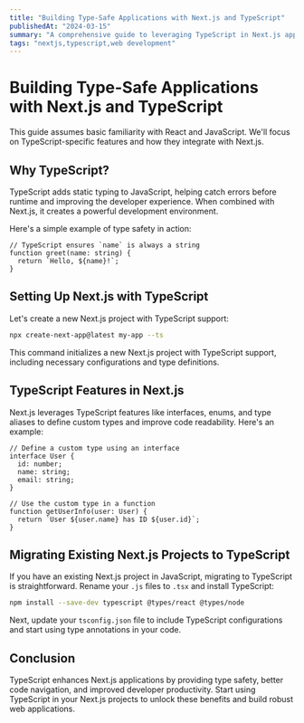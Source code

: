 ```yaml
---
title: "Building Type-Safe Applications with Next.js and TypeScript"
publishedAt: "2024-03-15"
summary: "A comprehensive guide to leveraging TypeScript in Next.js applications for better type safety and developer experience."
tags: "nextjs,typescript,web development"
---
```


# Building Type-Safe Applications with Next.js and TypeScript

<Callout type="info">
  This guide assumes basic familiarity with React and JavaScript. We'll focus on TypeScript-specific features and how they integrate with Next.js.
</Callout>

## Why TypeScript?

TypeScript adds static typing to JavaScript, helping catch errors before runtime and improving the developer experience. When combined with Next.js, it creates a powerful development environment.

Here's a simple example of type safety in action: 
  
  ```tsx
  // TypeScript ensures `name` is always a string
  function greet(name: string) {
    return `Hello, ${name}!`;
  }
  ```

## Setting Up Next.js with TypeScript

Let's create a new Next.js project with TypeScript support:

```bash
npx create-next-app@latest my-app --ts
```

This command initializes a new Next.js project with TypeScript support, including necessary configurations and type definitions.

## TypeScript Features in Next.js

Next.js leverages TypeScript features like interfaces, enums, and type aliases to define custom types and improve code readability. Here's an example:

```tsx
// Define a custom type using an interface
interface User {
  id: number;
  name: string;
  email: string;
}

// Use the custom type in a function
function getUserInfo(user: User) {
  return `User ${user.name} has ID ${user.id}`;
}
```

## Migrating Existing Next.js Projects to TypeScript

If you have an existing Next.js project in JavaScript, migrating to TypeScript is straightforward. Rename your `.js` files to `.tsx` and install TypeScript:

```bash
npm install --save-dev typescript @types/react @types/node
```

Next, update your `tsconfig.json` file to include TypeScript configurations and start using type annotations in your code.

## Conclusion

TypeScript enhances Next.js applications by providing type safety, better code navigation, and improved developer productivity. Start using TypeScript in your Next.js projects to unlock these benefits and build robust web applications.